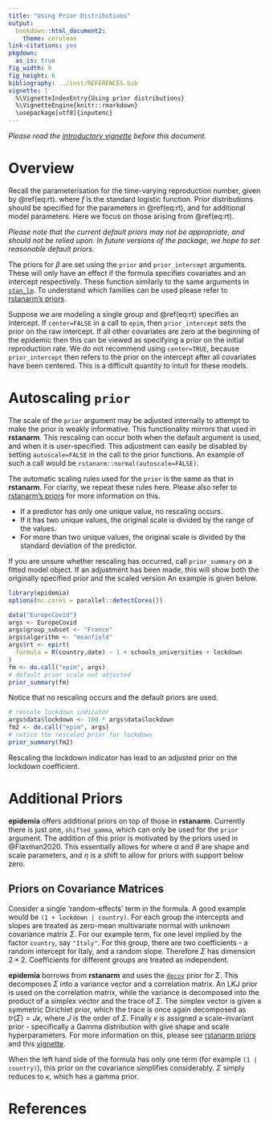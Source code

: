 ```yaml
---
title: "Using Prior Distributions"
output:
  bookdown::html_document2:
    theme: cerulean
link-citations: yes
pkgdown:
  as_is: true
fig_width: 9 
fig_height: 6
bibliography: ../inst/REFERENCES.bib
vignette: |
  %\VignetteIndexEntry{Using prior distributions} 
  %\VignetteEngine{knitr::rmarkdown} 
  \usepackage[utf8]{inputenc}
---
```


*Please read the [introductory vignette](introduction.html) before this document.* 

# Overview

Recall the parameterisation for the time-varying reproduction number, given by \@ref(eq:rt).
\begin{equation}
R = 2A f\left(X\beta + Zb\right),
(\#eq:rt)
\end{equation}
where $f$ is the standard logistic function. Prior distributions should be specified for the parameters in \@ref(eq:rt), and for additional model parameters. Here we focus on those arising from \@ref(eq:rt).

*Please note that the current default priors may not be appropriate, 
and should not be relied upon. In future versions of the package, 
we hope to set reasonable default priors.*

The priors for $\beta$ are set using the `prior` and 
`prior_intercept` arguments. These will only have an effect if the formula 
specifies covariates and an intercept respectively. These function  similarly 
to the same arguments in [`stan_lm`](https://mc-stan.org/rstanarm/reference/stan_lm.html). 
To understand which families can be used please refer to 
[rstanarm's priors](https://mc-stan.org/rstanarm/reference/priors.html). 


Suppose we are modeling a single group and \@ref(eq:rt) specifies an intercept. If `center=FALSE` in a call to `epim`, then `prior_intercept` sets the prior on the raw intercept. If all other covariates are zero at the beginning of the epidemic then 
this can be viewed as specifying a prior on the initial reproduction rate. We do not recommend 
using `center=TRUE`, because `prior_intercept` then refers to 
the prior on the intercept after all covariates have been centered. This is a difficult 
quantity to intuit for these models.

# Autoscaling `prior`

The scale of the `prior` argument may be adjusted internally to attempt to make the prior 
is weakly informative. This functionality mirrors that used in **rstanarm**. This rescaling can occur both when the default argument is used, and when 
it is user-specified. This adjustment can easily be disabled by setting `autoscale=FALSE` in the 
call to the prior functions. An example of such a call would be `rstanarm::normal(autoscale=FALSE)`.

The automatic scaling rules used for the `prior` is the same as that in **rstanarm**. For clarity, 
we repeat these rules here. Please also refer to [rstanarm's priors](https://mc-stan.org/rstanarm/reference/priors.html) for more information on this.

* If a predictor has only one unique value, no rescaling occurs.
* If it has two unique values, the original scale is divided by the range of the values.
* For more than two unique values, the original scale is divided by the standard deviation of the predictor.

If you are unsure whether rescaling has occurred, call `prior_summary` on a fitted model object.
If an adjustment has been made, this will show both the originally specified prior and the scaled version An example is given below.

```r
library(epidemia)
options(mc.cores = parallel::detectCores())

data("EuropeCovid")
args <- EuropeCovid
args$group_subset <- "France"
args$algorithm <- "meanfield"
args$rt <- epirt(
  formula = R(country,date) ~ 1 + schools_universities + lockdown 
)
fm <- do.call("epim", args)
# default prior scale not adjusted
prior_summary(fm)
```
Notice that no rescaling occurs and the default priors are used.


```r
# rescale lockdown indicator
args$data$lockdown <- 100 * args$data$lockdown
fm2 <- do.call("epim", args)
# notice the rescaled prior for lockdown
prior_summary(fm2)

```
Rescaling the lockdown indicator has lead to an adjusted prior on the lockdown coefficient.

# Additional Priors

**epidemia** offers additional priors on top of those in **rstanarm**. Currently there is just one, `shifted_gamma`, which can only be used for the `prior` argument. The addition of this prior is motivated by the priors used in @Flaxman2020. This essentially allows for 
\begin{equation}
\beta_i \sim \text{Gamma}(\alpha,\theta) - \eta,
\end{equation}
where $\alpha$ and $\theta$ are shape and scale parameters, and $\eta$ is a shift to allow for priors with support below zero.

## Priors on Covariance Matrices

Consider a single 'random-effects' term in the formula. A good example would be `(1 + lockdown | country)`. For each group the intercepts and slopes are treated as zero-mean multivariate normal with unknown covariance matrix $\Sigma$. For our example term, fix one level implied by the factor `country`, say `"Italy"`. For this group, there are two coefficients - a random intercept for Italy, and a random slope. Therefore $\Sigma$ has dimension $2 \times 2$. Coefficients for different groups are treated as independent. 

**epidemia** borrows from **rstanarm** and uses the [`decov`](rstanarm priors) prior for $\Sigma$. This decomposes $\Sigma$ into a variance vector and a correlation matrix. An LKJ prior is used on the correlation matrix, while the variance is decomposed into the product of a simplex vector and the trace of $\Sigma$. The simplex vector is given a symmetric Dirichlet prior, which the trace is once again decomposed as $tr(\Sigma) = J \kappa$, where $J$ is the order of $\Sigma$. Finally $\kappa$ is assigned a scale-invariant prior - specifically a Gamma distribution with give shape and scale hyperparameters. For more information on this, please see [rstanarm priors](http://mc-stan.org/rstanarm/reference/priors.html) and this [vignette](http://mc-stan.org/rstanarm/articles/glmer.html).

When the left hand side of the formula has only one term (for example `(1 | country)`), this prior on the covariance simplifies considerably. $\Sigma$ simply reduces to $\kappa$, which has a gamma prior.

# References
